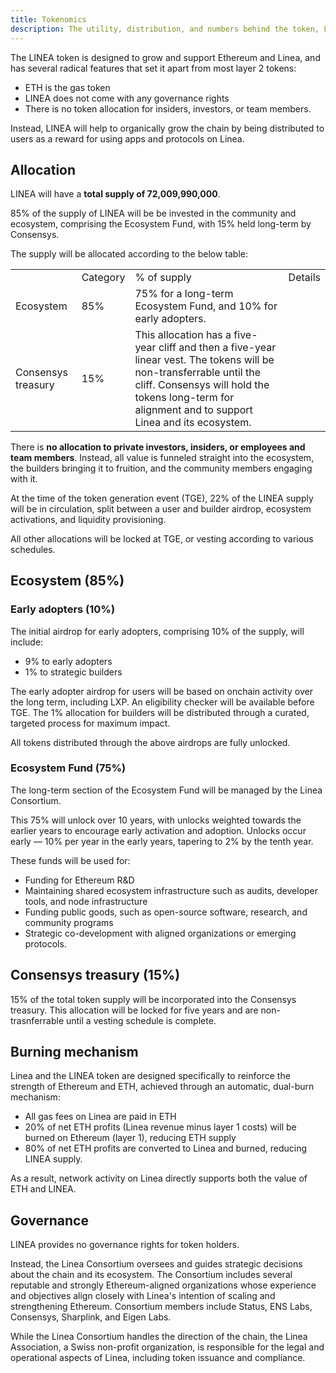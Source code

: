 ```yaml
---
title: Tokenomics
description: The utility, distribution, and numbers behind the token, LINEA.
---
```


The LINEA token is designed to grow and support Ethereum and Linea, and has several radical features 
that set it apart from most layer 2 tokens:
- ETH is the gas token
- LINEA does not come with any governance rights
- There is no token allocation for insiders, investors, or team members.

Instead, LINEA will help to organically grow the chain by being distributed to users as a reward for 
using apps and protocols on Linea. 

## Allocation

LINEA will have a **total supply of 72,009,990,000**.

85% of the supply of LINEA will be be invested in the community and ecosystem, comprising the 
Ecosystem Fund, with 15% held long-term by Consensys.

The supply will be allocated according to the below table:

<table>
	<th>
		<td>Category</td>
		<td>% of supply</td>
		<td>Details</td>
	</th>
	<tr>
		<td>Ecosystem</td>
		<td>85%</td>
		<td>75% for a long-term Ecosystem Fund, and 10% for early adopters.</td>
	</tr>
		<td>Consensys treasury</td>
		<td>15%</td>
		<td>This allocation has a five-year cliff and then a five-year linear vest.
		The tokens will be non-transferrable until the cliff. Consensys will hold
		the tokens long-term for alignment and to support Linea and its ecosystem.</td>
	<tr>
	</tr>
</table>

There is **no allocation to private investors, insiders, or employees and team members**. Instead, 
all value is funneled straight into the ecosystem, the builders bringing it to fruition, and the 
community members engaging with it. 

At the time of the token generation event (TGE), 22% of the LINEA supply will be in circulation, 
split between a user and builder airdrop, ecosystem activations, and liquidity provisioning.

All other allocations will be locked at TGE, or vesting according to various schedules.

## Ecosystem (85%)

### Early adopters (10%)

The initial airdrop for early adopters, comprising 10% of the supply, will include:
- 9% to early adopters
- 1% to strategic builders

The early adopter airdrop for users will be based on onchain activity over the long term, including 
LXP. An eligibility checker will be available before TGE. The 1% allocation for builders will be 
distributed through a curated, targeted process for maximum impact.
	
All tokens distributed through the above airdrops are fully unlocked.

### Ecosystem Fund (75%)

The long-term section of the Ecosystem Fund will be managed by the Linea Consortium.

This 75% will unlock over 10 years, with unlocks weighted towards the earlier years to encourage 
early activation and adoption. Unlocks occur early — 10% per year in the early years, tapering to 2% 
by the tenth year.

These funds will be used for:
- Funding for Ethereum R&D
- Maintaining shared ecosystem infrastructure such as audits, developer tools, and node infrastructure
- Funding public goods, such as open-source software, research, and community programs
- Strategic co-development with aligned organizations or emerging protocols.

## Consensys treasury (15%)

15% of the total token supply will be incorporated into the Consensys treasury. This allocation will 
be locked for five years and are non-trasnferrable until a vesting schedule is complete.

## Burning mechanism

Linea and the LINEA token are designed specifically to reinforce the strength of Ethereum and ETH, 
achieved through an automatic, dual-burn mechanism:
- All gas fees on Linea are paid in ETH
- 20% of net ETH profits (Linea revenue minus layer 1 costs) will be burned on Ethereum (layer 1), 
  reducing ETH supply
- 80% of net ETH profits are converted to Linea and burned, reducing LINEA supply.

As a result, network activity on Linea directly supports both the value of ETH and LINEA. 

## Governance

LINEA provides no governance rights for token holders. 

Instead, the Linea Consortium oversees and guides strategic decisions about the chain and its 
ecosystem. The Consortium includes several reputable and strongly Ethereum-aligned organizations 
whose experience and objectives align closely with Linea's intention of scaling and strengthening 
Ethereum. Consortium members include Status, ENS Labs, Consensys, Sharplink, and Eigen Labs. 

While the Linea Consortium handles the direction of the chain, the Linea Association, a Swiss 
non-profit organization, is responsible for the legal and operational aspects of Linea, including 
token issuance and compliance.  
